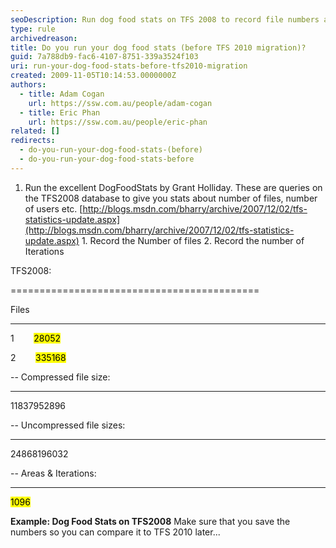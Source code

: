 ```yaml
---
seoDescription: Run dog food stats on TFS 2008 to record file numbers and iterations for future comparison.
type: rule
archivedreason:
title: Do you run your dog food stats (before TFS 2010 migration)?
guid: 7a788db9-fac6-4107-8751-339a3524f103
uri: run-your-dog-food-stats-before-tfs2010-migration
created: 2009-11-05T10:14:53.0000000Z
authors:
  - title: Adam Cogan
    url: https://ssw.com.au/people/adam-cogan
  - title: Eric Phan
    url: https://ssw.com.au/people/eric-phan
related: []
redirects:
  - do-you-run-your-dog-food-stats-(before)
  - do-you-run-your-dog-food-stats-before
---
```


1. Run the excellent DogFoodStats by Grant Holliday. These are queries on the TFS2008 database to give you stats about number of files, number of users etc.
   [http://blogs.msdn.com/bharry/archive/2007/12/02/tfs-statistics-update.aspx](http://blogs.msdn.com/bharry/archive/2007/12/02/tfs-statistics-update.aspx) 1. Record the Number of files 2. Record the number of Iterations

TFS2008:

===========================================

Files

---

1        <mark>28052</mark>

2        <mark>335168</mark>

-- Compressed file size:

---

11837952896

-- Uncompressed file sizes:

---

24868196032

-- Areas & Iterations:

---

<mark>1096</mark>

**Example: Dog Food Stats on TFS2008** Make sure that you save the numbers so you can compare it to TFS 2010 later...
